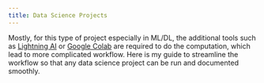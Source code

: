 ```yaml
---
title: Data Science Projects
---
```


Mostly, for this type of project especially in ML/DL, the additional tools such as [Lightning AI](https://lightning.ai/) or [Google Colab](https://colab.research.google.com/) are required to do the computation, which lead to more complicated workflow. Here is my guide to streamline the workflow so that any data science project can be run and documented smoothly.
